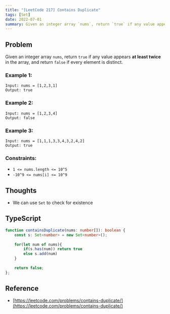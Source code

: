 ```yaml
---
title: "[LeetCode 217] Contains Duplicate"
tags: [Set]
date: 2022-07-01
summary: Given an integer array `nums`, return `true` if any value appears **at least twice** in the array, and return `false` if every element is distinct.
---
```


## Problem

Given an integer array `nums`, return `true` if any value appears **at least twice** in the array, and return `false` if every element is distinct.

### Example 1:

```
Input: nums = [1,2,3,1]
Output: true
```

### Example 2:

```
Input: nums = [1,2,3,4]
Output: false
```

### Example 3:

```
Input: nums = [1,1,1,3,3,4,3,2,4,2]
Output: true
```

### Constraints:

- `1 <= nums.length <= 10^5`
- `-10^9 <= nums[i] <= 10^9`

## Thoughts

- We can use `Set` to check for existence

## TypeScript

```typescript
function containsDuplicate(nums: number[]): boolean {
    const s: Set<number> = new Set<number>();
    
    for(let num of nums){
        if(s.has(num)) return true
        else s.add(num)
    }
    
    return false;
};
```

## Reference

- [https://leetcode.com/problems/contains-duplicate/](https://leetcode.com/problems/contains-duplicate/)